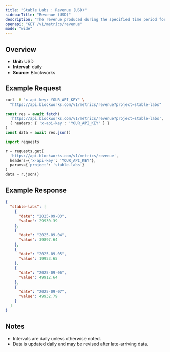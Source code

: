 ```yaml
---
title: "Stable Labs : Revenue (USD)"
sidebarTitle: "Revenue (USD)"
description: "The revenue produced during the specified time period for given project."
openapi: "GET /v1/metrics/revenue"
mode: "wide"
---
```


## Overview

- **Unit:** USD
- **Interval:** daily
- **Source:** Blockworks

## Example Request

<CodeGroup>

```bash cURL
curl -H "x-api-key: YOUR_API_KEY" \
  "https://api.blockworks.com/v1/metrics/revenue?project=stable-labs"
```

```typescript TypeScript
const res = await fetch(
  'https://api.blockworks.com/v1/metrics/revenue?project=stable-labs',
  { headers: { 'x-api-key': 'YOUR_API_KEY' } }
)
const data = await res.json()
```

```python Python
import requests

r = requests.get(
  'https://api.blockworks.com/v1/metrics/revenue',
  headers={'x-api-key': 'YOUR_API_KEY'},
  params={'project': 'stable-labs'}
)
data = r.json()
```

</CodeGroup>

## Example Response

```json
{
  "stable-labs": [
    {
      "date": "2025-09-03",
      "value": 29930.39
    },
    {
      "date": "2025-09-04",
      "value": 39897.64
    },
    {
      "date": "2025-09-05",
      "value": 19953.65
    },
    {
      "date": "2025-09-06",
      "value": 49912.64
    },
    {
      "date": "2025-09-07",
      "value": 49932.79
    }
  ]
}
```

## Notes
- Intervals are daily unless otherwise noted.
- Data is updated daily and may be revised after late-arriving data.
